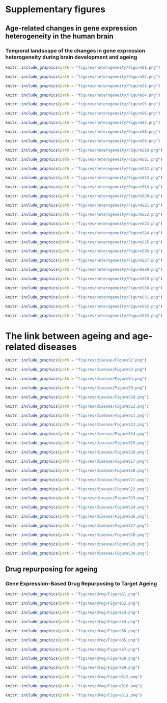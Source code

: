 # Supplementary figures

## Age-related changes in gene expression heterogeneity in the human brain

### Temporal landscape of the changes in gene expression heterogeneity during brain development and ageing

```r
knitr::include_graphics(path = "figures/heterogeneity/FigureS1.png")
```

```r
knitr::include_graphics(path = "figures/heterogeneity/FigureS2.png")
```

```r
knitr::include_graphics(path = "figures/heterogeneity/FigureS3.png")
```

```r
knitr::include_graphics(path = "figures/heterogeneity/FigureS4.png")
```

```r
knitr::include_graphics(path = "figures/heterogeneity/FigureS5.png")
```

```r
knitr::include_graphics(path = "figures/heterogeneity/FigureS6.png")
```

```r
knitr::include_graphics(path = "figures/heterogeneity/FigureS7.png")
```

```r
knitr::include_graphics(path = "figures/heterogeneity/FigureS8.png")
```

```r
knitr::include_graphics(path = "figures/heterogeneity/FigureS9.png")
```

```r
knitr::include_graphics(path = "figures/heterogeneity/FigureS10.png")
```


```r
knitr::include_graphics(path = "figures/heterogeneity/FigureS11.png")
```

```r
knitr::include_graphics(path = "figures/heterogeneity/FigureS12.png")
```

```r
knitr::include_graphics(path = "figures/heterogeneity/FigureS13.png")
```

```r
knitr::include_graphics(path = "figures/heterogeneity/FigureS14.png")
```

<!-- ```{r hetFigS15,out.width = '100%', fig.cap=c("A heatmap of the normalized enrichment scores for KEGG pathways that are significantly associated with consistent heterogeneity in ageing (rows) and datasets (columns). Datasets also include a new column, named Median, which includes, for each gene, the median of the changes in heterogeneity across datasets. The color represents normalized enrichment scores; red: positive, blue: negative and the darkness specifies how strong the association is."), fig.scap="A heatmap of the normalized enrichment scores for KEGG pathways that are significantly associated with consistent heterogeneity in ageing and datasets."} -->
<!-- knitr::include_graphics(path = "figures/heterogeneity/FigureS15.png") -->
<!-- ``` -->

<!-- ```{r hetFigS16,out.width = '80%', fig.cap=c("The same as Figure S15 but for Gene Ontology Biological Process categories."), fig.scap="A heatmap of the normalized enrichment scores for Gene Ontology Biological Process categories that are significantly associated with consistent heterogeneity in ageing and datasets."} -->
<!-- knitr::include_graphics(path = "figures/heterogeneity/FigureS16.png") -->
<!-- ``` -->

<!-- ```{r hetFigS17,out.width = '100%', fig.cap=c("The same as Figure S15 but for Gene Ontology Molecular Function categories."), fig.scap="A heatmap of the normalized enrichment scores for Gene Ontology Molecular Function categories that are significantly associated with consistent heterogeneity in ageing and datasets."} -->
<!-- knitr::include_graphics(path = "figures/heterogeneity/FigureS17.png") -->
<!-- ``` -->

<!-- ```{r hetFigS18,out.width = '80%', fig.cap=c("The same as Figure S15 but for Gene Ontology Cellular Component categories."), fig.scap="A heatmap of the normalized enrichment scores for Gene Ontology Cellular Component categories that are significantly associated with consistent heterogeneity in ageing and datasets."} -->
<!-- knitr::include_graphics(path = "figures/heterogeneity/FigureS18.png") -->
<!-- ``` -->

<!-- ```{r hetFigS19,out.width = '100%', fig.cap=c("The same as Figure S15 but for Reactome pathways."), fig.scap="A heatmap of the normalized enrichment scores for Reactome pathways that are significantly associated with consistent heterogeneity in ageing and datasets."} -->
<!-- knitr::include_graphics(path = "figures/heterogeneity/FigureS19.png") -->
<!-- ``` -->

```r
knitr::include_graphics(path = "figures/heterogeneity/FigureS20.png")
```

```r
knitr::include_graphics(path = "figures/heterogeneity/FigureS21.png")
```

```r
knitr::include_graphics(path = "figures/heterogeneity/FigureS22.png")
```

```r
knitr::include_graphics(path = "figures/heterogeneity/FigureS23.png")
```

```r
knitr::include_graphics(path = "figures/heterogeneity/FigureS24.png")
```

```r
knitr::include_graphics(path = "figures/heterogeneity/FigureS25.png")
```

```r
knitr::include_graphics(path = "figures/heterogeneity/FigureS26.png")
```

```r
knitr::include_graphics(path = "figures/heterogeneity/FigureS27.png")
```

```r
knitr::include_graphics(path = "figures/heterogeneity/FigureS28.png")
```

```r
knitr::include_graphics(path = "figures/heterogeneity/FigureS29.png")
```

```r
knitr::include_graphics(path = "figures/heterogeneity/FigureS30.png")
```

```r
knitr::include_graphics(path = "figures/heterogeneity/FigureS31.png")
```


```r
knitr::include_graphics(path = "figures/heterogeneity/FigureS32.png")
```

```r
knitr::include_graphics(path = "figures/heterogeneity/FigureS33.png")
```
\newpage

# The link between ageing and age-related diseases

```r
knitr::include_graphics(path = "figures/disease/FigureS2.png")
```

```r
knitr::include_graphics(path = "figures/disease/FigureS3.png")
```

```r
knitr::include_graphics(path = "figures/disease/FigureS4.png")
```

```r
knitr::include_graphics(path = "figures/disease/FigureS9.png")
```

```r
knitr::include_graphics(path = "figures/disease/FigureS10.png")
```

```r
knitr::include_graphics(path = "figures/disease/FigureS12.png")
```

```r
knitr::include_graphics(path = "figures/disease/FigureS11.png")
```

```r
knitr::include_graphics(path = "figures/disease/FigureS13.png")
```

```r
knitr::include_graphics(path = "figures/disease/FigureS14.png")
```

```r
knitr::include_graphics(path = "figures/disease/FigureS15.png")
```

```r
knitr::include_graphics(path = "figures/disease/FigureS16.png")
```

```r
knitr::include_graphics(path = "figures/disease/FigureS17.png")
```

```r
knitr::include_graphics(path = "figures/disease/FigureS18.png")
```

```r
knitr::include_graphics(path = "figures/disease/FigureS21.png")
```

```r
knitr::include_graphics(path = "figures/disease/FigureS22.png")
```

```r
knitr::include_graphics(path = "figures/disease/FigureS23.png")
```

```r
knitr::include_graphics(path = "figures/disease/FigureS24.png")
```


```r
knitr::include_graphics(path = "figures/disease/FigureS26.png")
```

```r
knitr::include_graphics(path = "figures/disease/FigureS27.png")
```

```r
knitr::include_graphics(path = "figures/disease/FigureS28.png")
```

```r
knitr::include_graphics(path = "figures/disease/FigureS29.png")
```

```r
knitr::include_graphics(path = "figures/disease/FigureS30.png")
```
\newpage
## Drug repurposing for ageing

### Gene Expression-Based Drug Repurposing to Target Ageing

```r
knitr::include_graphics(path = "figures/drug/FigureS1.png")
```

```r
knitr::include_graphics(path = "figures/drug/FigureS2.png")
```

```r
knitr::include_graphics(path = "figures/drug/FigureS3.png")
```

```r
knitr::include_graphics(path = "figures/drug/FigureS4.png")
```

```r
knitr::include_graphics(path = "figures/drug/FigureS6.png")
```

```r
knitr::include_graphics(path = "figures/drug/FigureS5.png")
```

```r
knitr::include_graphics(path = "figures/drug/FigureS7.png")
```

```r
knitr::include_graphics(path = "figures/drug/FigureS8.png")
```

```r
knitr::include_graphics(path = "figures/drug/FigureS9.png")
```

```r
knitr::include_graphics(path = "figures/drug/FigureS12.png")
```

```r
knitr::include_graphics(path = "figures/drug/FigureS10.png")
```

```r
knitr::include_graphics(path = "figures/drug/FigureS11.png")
```
